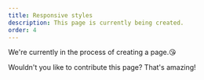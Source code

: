```yaml
---
title: Responsive styles
description: This page is currently being created.
order: 4
---
```


We're currently in the process of creating a page.😘

Wouldn't you like to contribute this page? That's amazing!
